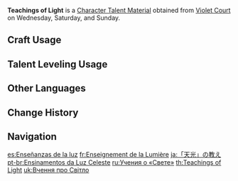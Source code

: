 {{Item Infobox
|id           = 104326
|image        = Item Teachings of Light.png
|type         = Character Talent Materials
|group2        = Talent Books
|invCategory  = Character Development Items
|group        = Light Books
|quality      = 2
|description  = Light is the yearning of the land of thunder.<br />The ruler who claims to have perceived all forever aims to hoard celestial glory. But this vision that cannot be shared only leads people to long for it more fiercely, like moths diving into the flame.
|day1         = Wednesday
|day2         = Saturday
|day3         = Sunday
|source1      = Violet Court
|source2      = [[Parametric Transformer]]
|source3      = [[Chests]]
}}
'''Teachings of Light''' is a [[Character Talent Material]] obtained from [[Violet Court]] on Wednesday, Saturday, and Sunday.

==Craft Usage==
{{Craft Usage}}

==Talent Leveling Usage==
{{Talent Leveling Usage}}

==Other Languages==
{{Other Languages
|en      = Teachings of Light
|zhs     = 「天光」的教导
|zhs_rm  = "Tiānguāng" de Jiàodǎo
|zht     = 「天光」的教導
|zht_rm  = "Tiānguāng" de Jiàodǎo
|zh_tl   = Teachings of "Daylight"
|ja      = 「天光」の教え
|ja_rm   = "Tenkou" no Oshie
|ja_tl   = Teachings of "Daylight"
|ko      = 「천광」의 가르침
|ko_rm   = "Cheongwang"-ui Gareuchim
|ko_tl   = Teachings of "Sunlight"
|es      = Enseñanzas de la luz
|es_tl   = Teachings of Light
|fr      = Enseignement de la Lumière
|fr_tl   = Teaching of Light
|ru      = Учения о «Свете»
|ru_tl   = Teachings About "Light"
|th      = Teachings of Light
|vi      = Bài Giảng Của "Ánh Sáng"
|vi_tl   = Teachings of "Light"
|de      = Lehren des „Lichts“
|de_tl   = Teachings of "Light"
|id      = Teachings of Light
|pt      = Ensinamentos da Luz Celeste
|pt_tl   = Teachings of the Celestial Light
|tr      = Işık Öğretisi
|tr_tl   = 
|it      = Insegnamenti della luce
|it_tl   = Teachings of Light
}}

==Change History==
{{Change History|2.0}}

==Navigation==
{{Development Item Navbox|Character Talent Materials}}

[[es:Enseñanzas de la luz]]
[[fr:Enseignement de la Lumière]]
[[ja:「天光」の教え]]
[[pt-br:Ensinamentos da Luz Celeste]]
[[ru:Учения о «Свете»]]
[[th:Teachings of Light]]
[[uk:Вчення про Світло]]